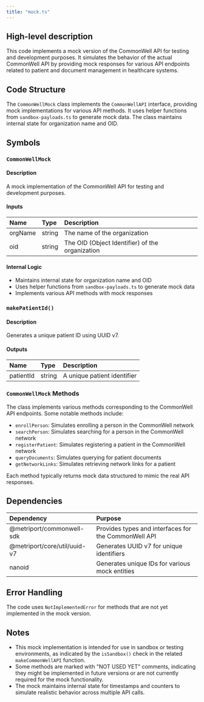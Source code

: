 ```yaml
---
title: "mock.ts"
---
```


## High-level description
This code implements a mock version of the CommonWell API for testing and development purposes. It simulates the behavior of the actual CommonWell API by providing mock responses for various API endpoints related to patient and document management in healthcare systems.

## Code Structure
The `CommonWellMock` class implements the `CommonWellAPI` interface, providing mock implementations for various API methods. It uses helper functions from `sandbox-payloads.ts` to generate mock data. The class maintains internal state for organization name and OID.

## Symbols

### `CommonWellMock`
#### Description
A mock implementation of the CommonWell API for testing and development purposes.

#### Inputs
| Name | Type | Description |
|:-----|:-----|:------------|
| orgName | string | The name of the organization |
| oid | string | The OID (Object Identifier) of the organization |

#### Internal Logic
- Maintains internal state for organization name and OID
- Uses helper functions from `sandbox-payloads.ts` to generate mock data
- Implements various API methods with mock responses

### `makePatientId()`
#### Description
Generates a unique patient ID using UUID v7.

#### Outputs
| Name | Type | Description |
|:-----|:-----|:------------|
| patientId | string | A unique patient identifier |

### `CommonWellMock` Methods
The class implements various methods corresponding to the CommonWell API endpoints. Some notable methods include:

- `enrollPerson`: Simulates enrolling a person in the CommonWell network
- `searchPerson`: Simulates searching for a person in the CommonWell network
- `registerPatient`: Simulates registering a patient in the CommonWell network
- `queryDocuments`: Simulates querying for patient documents
- `getNetworkLinks`: Simulates retrieving network links for a patient

Each method typically returns mock data structured to mimic the real API responses.

## Dependencies
| Dependency | Purpose |
|:-----------|:--------|
| @metriport/commonwell-sdk | Provides types and interfaces for the CommonWell API |
| @metriport/core/util/uuid-v7 | Generates UUID v7 for unique identifiers |
| nanoid | Generates unique IDs for various mock entities |

## Error Handling
The code uses `NotImplementedError` for methods that are not yet implemented in the mock version.

## Notes
- This mock implementation is intended for use in sandbox or testing environments, as indicated by the `isSandbox()` check in the related `makeCommonWellAPI` function.
- Some methods are marked with "NOT USED YET" comments, indicating they might be implemented in future versions or are not currently required for the mock functionality.
- The mock maintains internal state for timestamps and counters to simulate realistic behavior across multiple API calls.